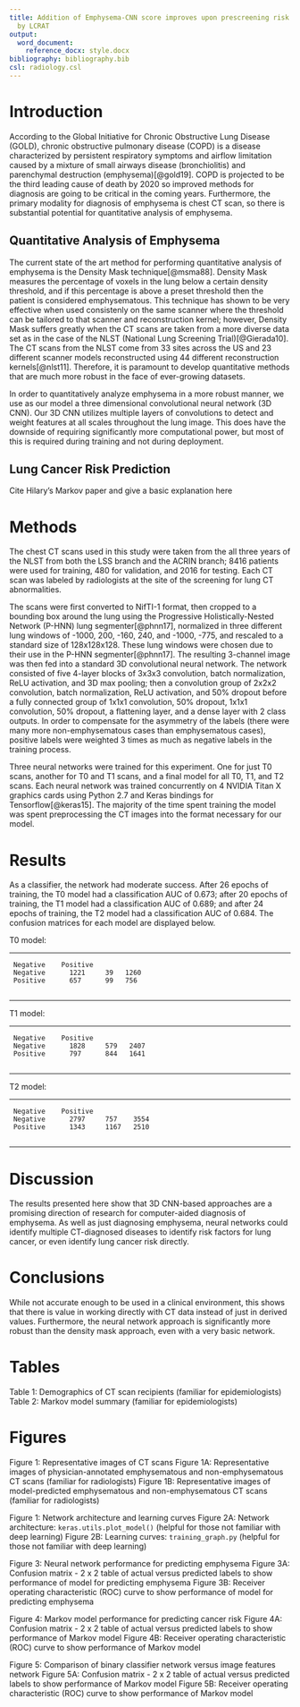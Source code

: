 ```yaml
---
title: Addition of Emphysema-CNN score improves upon prescreening risk calculated
  by LCRAT
output:
  word_document:
    reference_docx: style.docx
bibliography: bibliography.bib
csl: radiology.csl
---
```


Introduction {#introduction .unnumbered}
============

According to the Global Initiative for Chronic Obstructive Lung Disease
(GOLD), chronic obstructive pulmonary disease (COPD) is a disease
characterized by persistent respiratory symptoms and airflow limitation
caused by a mixture of small airways disease (bronchiolitis) and
parenchymal destruction (emphysema)[@gold19]. COPD is projected to be
the third leading cause of death by 2020 so improved methods for
diagnosis are going to be critical in the coming years. Furthermore, the
primary modality for diagnosis of emphysema is chest CT scan, so there
is substantial potential for quantitative analysis of emphysema.

Quantitative Analysis of Emphysema {#quantitative-analysis-of-emphysema .unnumbered}
----------------------------------

The current state of the art method for performing quantitative analysis
of emphysema is the Density Mask technique[@msma88]. Density Mask
measures the percentage of voxels in the lung below a certain density
threshold, and if this percentage is above a preset threshold then the
patient is considered emphysematous. This technique has shown to be very
effective when used consistenly on the same scanner where the threshold
can be tailored to that scanner and reconstruction kernel; however,
Density Mask suffers greatly when the CT scans are taken from a more
diverse data set as in the case of the NLST (National Lung Screening Trial)[@Gierada10]. The CT scans from the NLST come from 33 sites across the US and 23 different scanner
models reconstructed using 44 different reconstruction kernels[@nlst11].
Therefore, it is paramount to develop quantitative methods that are much
more robust in the face of ever-growing datasets.

In order to quantitatively analyze emphysema in a more robust manner, we
use as our model a three dimensional convolutional neural network (3D
CNN). Our 3D CNN utilizes multiple layers of convolutions to detect and
weight features at all scales throughout the lung image. This does have
the downside of requiring significantly more computational power, but
most of this is required during training and not during deployment.

Lung Cancer Risk Prediction {#lung-cancer-risk-prediction .unnumbered}
---------------------------

Cite Hilary’s Markov paper and give a basic explanation here

Methods {#methods .unnumbered}
=======

The chest CT scans used in this study were taken from the all three
years of the NLST from both the LSS branch and the ACRIN branch; 8416
patients were used for training, 480 for validation, and 2016 for
testing. Each CT scan was labeled by radiologists at the site of the
screening for lung CT abnormalities.

The scans were first converted to NifTI-1 format, then cropped to a
bounding box around the lung using the Progressive Holistically-Nested
Network (P-HNN) lung segmenter[@phnn17], normalized in three different
lung windows of -1000, 200, -160, 240, and -1000, -775, and
rescaled to a standard size of 128x128x128. These lung windows were
chosen due to their use in the P-HNN segmenter[@phnn17]. The resulting
3-channel image was then fed into a standard 3D convolutional neural
network. The network consisted of five 4-layer blocks of 3x3x3
convolution, batch normalization, ReLU activation, and 3D max pooling;
then a convolution group of 2x2x2 convolution, batch normalization, ReLU
activation, and 50% dropout before a fully connected group of 1x1x1
convolution, 50% dropout, 1x1x1 convolution, 50% dropout, a flattening
layer, and a dense layer with 2 class outputs. In order to compensate
for the asymmetry of the labels (there were many more non-emphysematous
cases than emphysematous cases), positive labels were weighted 3 times
as much as negative labels in the training process.

Three neural networks were trained for this experiment. One for just T0
scans, another for T0 and T1 scans, and a final model for all T0, T1,
and T2 scans. Each neural network was trained concurrently on 4 NVIDIA
Titan X graphics cards using Python 2.7 and Keras bindings for
Tensorflow[@keras15]. The majority of the time spent training the model
was spent preprocessing the CT images into the format necessary for our
model.

Results {#results .unnumbered}
=======

As a classifier, the network had moderate success. After 26 epochs of
training, the T0 model had a classification AUC of 0.673; after 20
epochs of training, the T1 model had a classification AUC of 0.689; and
after 24 epochs of training, the T2 model had a classification AUC of
0.684. The confusion matrices for each model are displayed below.

T0 model:

  -- ---------- ---------- ---- ------
                                
     Negative    Positive       
     Negative      1221     39   1260
     Positive      657      99   756
                                
  -- ---------- ---------- ---- ------

T1 model:

  -- ---------- ---------- ----- ------
                                 
     Negative    Positive        
     Negative      1828     579   2407
     Positive      797      844   1641
                                 
  -- ---------- ---------- ----- ------

T2 model:

  -- ---------- ---------- ------ ------
                                  
     Negative    Positive         
     Negative      2797     757    3554
     Positive      1343     1167   2510
                                  
  -- ---------- ---------- ------ ------

Discussion {#discussion .unnumbered}
==========

The results presented here show that 3D CNN-based approaches are a
promising direction of research for computer-aided diagnosis of
emphysema. As well as just diagnosing emphysema, neural networks could
identify multiple CT-diagnosed diseases to identify risk factors for
lung cancer, or even identify lung cancer risk directly.

Conclusions {#conclusions .unnumbered}
===========

While not accurate enough to be used in a clinical environment, this
shows that there is value in working directly with CT data instead of
just in derived values. Furthermore, the neural network approach is
significantly more robust than the density mask approach, even with a
very basic network.

Tables {#tables .unnumbered}
======

Table 1: Demographics of CT scan recipients (familiar for epidemiologists)
Table 2: Markov model summary (familiar for epidemiologists)

Figures
=======

Figure 1: Representative images of CT scans
Figure 1A: Representative images of physician-annotated emphysematous and non-emphysematous CT scans (familiar for radiologists)
Figure 1B: Representative images of model-predicted emphysematous and non-emphysematous CT scans (familiar for radiologists)

Figure 1: Network architecture and learning curves
Figure 2A: Network architecture: `keras.utils.plot_model()` (helpful for those not familiar with deep learning)
Figure 2B: Learning curves: `training_graph.py` (helpful for those not familiar with deep learning)

Figure 3: Neural network performance for predicting emphysema
Figure 3A: Confusion matrix - 2 x 2 table of actual versus predicted labels to show performance of model for predicting emphysema
Figure 3B: Receiver operating characteristic (ROC) curve to show performance of model for predicting emphysema


Figure 4: Markov model performance for predicting cancer risk
Figure 4A: Confusion matrix - 2 x 2 table of actual versus predicted labels to show performance of Markov model
Figure 4B: Receiver operating characteristic (ROC) curve to show performance of Markov model

Figure 5: Comparison of binary classifier network versus image features network
Figure 5A: Confusion matrix - 2 x 2 table of actual versus predicted labels to show performance of Markov model
Figure 5B: Receiver operating characteristic (ROC) curve to show performance of Markov model
